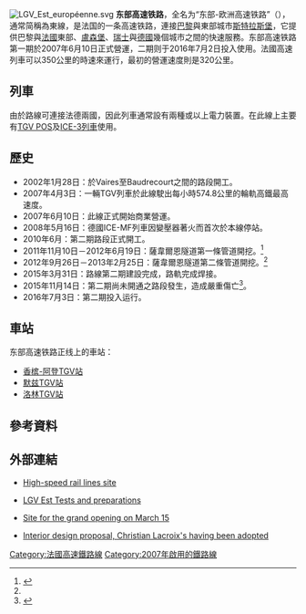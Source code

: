 [[File:LGV_Est_européenne.svg|thumb]]
{{法國高速鐵路RDT/東線}}
'''东部高速铁路'''，全名为“东部-欧洲高速铁路”（{{lang-fr|LGV Est européenne}}），通常简稱為東線，是法国的一条高速铁路，連接[[巴黎|巴黎]]與東部城市[[斯特拉斯堡|斯特拉斯堡]]，它提供巴黎與[[法國|法國]]東部、[[盧森堡|盧森堡]]、[[瑞士|瑞士]]與[[德國|德國]]幾個城市之間的快速服務。东部高速铁路第一期於2007年6月10日正式營運，二期则于2016年7月2日投入使用。法國高速列車可以350公里的時速來運行，最初的營運速度則是320公里。

==列車==
由於路線可連接法德兩國，因此列車通常設有兩種或以上電力裝置。在此線上主要有[[TGV_POS|TGV POS]]及[[ICE-3列車|ICE-3列車]]使用。

==歷史==
*2002年1月28日：於Vaires至Baudrecourt之間的路段開工。
*2007年4月3日：一輛TGV列車於此線駛出每小時574.8公里的輪軌高鐵最高速度。
*2007年6月10日：此線正式開始商業營運。
*2008年5月16日：德國ICE-MF列車因變壓器著火而首次於本線停站。
*2010年6月：第二期路段正式開工。
*2011年11月10日－2012年6月19日：薩韋爾恩隧道第一條管道開挖。<ref name="RG:Saverne Tunnel">{{cite web|url=http://www.lgv-est.com/download/publications/doc-theme/plaquette_tunnel-saverne.pdf|title=Le tunnel de Saverne|publisher=LGV est|accessdate=27 May 2015|date=26 February 2013|archive-date=2020-05-05|archive-url=https://web.archive.org/web/20200505143747/http://www.lgv-est.com/download/publications/doc-theme/plaquette_tunnel-saverne.pdf}}</ref>
*2012年9月26日－2013年2月25日：薩韋爾恩隧道第二條管道開挖。<ref name="RG:Saverne Tunnel"/>
*2015年3月31日：路線第二期建設完成，路軌完成焊接。
*2015年11月14日：第二期尚未開通之路段發生{{tsl|en|Eckwersheim derailment|埃克韋爾桑脫軌事故|脫軌事故}}，造成嚴重傷亡<ref>{{cite news|url=http://www.dna.fr/actualite/2015/11/14/un-train-se-renverse-et-prend-feu-a-eckwersheim-pres-de-strasbourg|title=Une rame d'essai d'un TGV se renverse et prend feu à Eckwersheim, près de Strasbourg : cinq morts|language=fr|newspaper=Dernieres Nouvelles D'Alsace|date=14 November 2015|last1=Bach|first1=Christian|last2=Poivret|first2=Aurélien|accessdate=2015-11-16|archive-date=2021-05-12|archive-url=https://web.archive.org/web/20210512214214/https://www.dna.fr/actualite/2015/11/14/un-train-se-renverse-et-prend-feu-a-eckwersheim-pres-de-strasbourg}}</ref>。
*2016年7月3日：第二期投入运行。

==車站==
东部高速铁路正线上的車站：
*[[香槟-阿登TGV站|香槟-阿登TGV站]]
*[[默兹TGV站|默兹TGV站]]
*[[洛林TGV站|洛林TGV站]]
== 參考資料 ==
{{Reflist}}

==外部連結==
*{{fr}}[http://lgv2030.free.fr/ligne1.htm#SudEst High-speed rail lines site] {{Wayback|url=http://lgv2030.free.fr/ligne1.htm#SudEst |date=20110717022002 }}
*{{fr icon}} [https://web.archive.org/web/20070318074508/http://www.essaisrff.com/ LGV Est Tests and preparations]
*{{fr icon}} [https://web.archive.org/web/20200505143806/http://www.pleinsfeuxsurlalgv.com/ Site for the grand opening on March 15]
*{{fr icon}} [https://web.archive.org/web/20071109221153/http://intermodalite.com/news/renovtgv/ Interior design proposal, Christian Lacroix's having been adopted]

{{TGV Line}}

[[Category:法國高速鐵路線|Category:法國高速鐵路線]]
[[Category:2007年啟用的鐵路線|Category:2007年啟用的鐵路線]]
